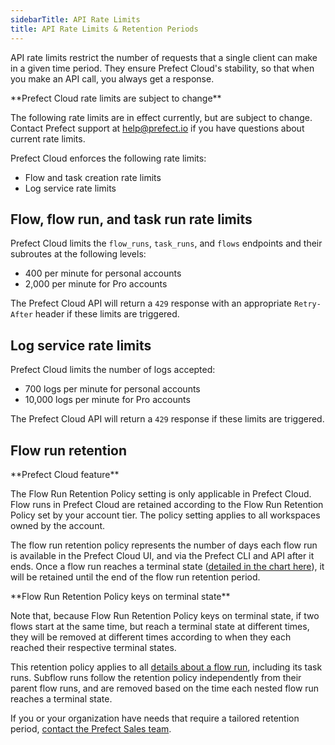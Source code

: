 ```yaml
---
sidebarTitle: API Rate Limits
title: API Rate Limits & Retention Periods 
---
```



API rate limits restrict the number of requests that a single client can make in a given time period. They ensure Prefect Cloud's stability, so that when you make an API call, you always get a response.

<Info>
**Prefect Cloud rate limits are subject to change**

The following rate limits are in effect currently, but are subject to change. Contact Prefect support at [help@prefect.io](mailto:help@prefect.io) if you have questions about current rate limits.
</Info>

Prefect Cloud enforces the following rate limits:

*   Flow and task creation rate limits
*   Log service rate limits

Flow, flow run, and task run rate limits
-----------------------------------------------------------------------------------------------------

Prefect Cloud limits the `flow_runs`, `task_runs`, and `flows` endpoints and their subroutes at the following levels:

*   400 per minute for personal accounts
*   2,000 per minute for Pro accounts

The Prefect Cloud API will return a `429` response with an appropriate `Retry-After` header if these limits are triggered.

Log service rate limits
---------------------------------------------------------------------

Prefect Cloud limits the number of logs accepted:

*   700 logs per minute for personal accounts
*   10,000 logs per minute for Pro accounts

The Prefect Cloud API will return a `429` response if these limits are triggered.

Flow run retention
-----------------------------------------------------------

<Info>
**Prefect Cloud feature**

The Flow Run Retention Policy setting is only applicable in Prefect Cloud.
</Info>
Flow runs in Prefect Cloud are retained according to the Flow Run Retention Policy set by your account tier. The policy setting applies to all workspaces owned by the account.

The flow run retention policy represents the number of days each flow run is available in the Prefect Cloud UI, and via the Prefect CLI and API after it ends. Once a flow run reaches a terminal state ([detailed in the chart here](https://docs.prefect.io/concepts/states/#state-types)), it will be retained until the end of the flow run retention period.

<Tip>
**Flow Run Retention Policy keys on terminal state**

Note that, because Flow Run Retention Policy keys on terminal state, if two flows start at the same time, but reach a terminal state at different times, they will be removed at different times according to when they each reached their respective terminal states.
</Tip>

This retention policy applies to all [details about a flow run](https://docs.prefect.io/ui/flow-runs/#inspect-a-flow-run), including its task runs. Subflow runs follow the retention policy independently from their parent flow runs, and are removed based on the time each nested flow run reaches a terminal state.

If you or your organization have needs that require a tailored retention period, [contact the Prefect Sales team](https://www.prefect.io/pricing).